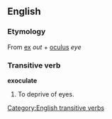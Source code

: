==English==
===Etymology===
From {{L.}} [[ex]] ''out'' + [[oculus]] ''eye''
===Transitive verb===
[[Category:English transitive verbs]]
'''exoculate'''
# To deprive of eyes.